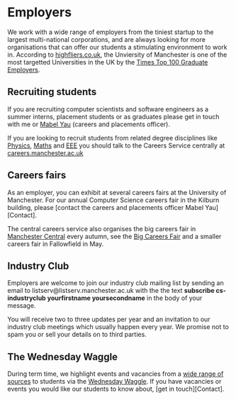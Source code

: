 # Employers {#employers}

We work with a wide range of employers from the tiniest startup to the largest multi-national corporations, and are always looking for more organisations that can offer our students a stimulating environment to work in. According to [highfliers.co.uk](https://www.highfliers.co.uk), the Unviersity of Manchester is one of the most targetted Universities in the UK by the [Times Top 100 Graduate Employers](https://www.top100graduateemployers.com).

## Recruiting students

If you are recruiting computer scientists and software engineers as a summer interns, placement students or as graduates please get in touch with me or  [Mabel Yau](https://uk.linkedin.com/in/mabel-yau) (careers and placements officer).

If you are looking to recruit students from related degree disciplines like [Physics](https://www.physics.manchester.ac.uk/), [Maths](https://www.maths.manchester.ac.uk/) and [EEE](https://www.eee.manchester.ac.uk/) you should talk to the Careers Service centrally at [careers.manchester.ac.uk](http://www.careers.manchester.ac.uk/)

## Careers fairs
As an employer, you can exhibit at several careers fairs at the University of Manchester. For our annual Computer Science careers fair in the Kilburn building, please [contact the careers and placements officer Mabel Yau][Contact].

The central careers service also organises the big careers fair in [Manchester Central](https://www.manchestercentral.co.uk/) every autumn, see
the [Big Careers Fair](http://www.careers.manchester.ac.uk/events/bigcareersfair/) and a smaller careers fair in Fallowfield in May.

## Industry Club

Employers are welcome to join our industry club mailing list by sending an email to listserv@listserv.manchester.ac.uk with the the text **subscribe cs-industryclub yourfirstname yoursecondname** in the body of your message.

You will receive two to three updates per year and an invitation to our industry club meetings which usually happen every year. We promise not to spam you or sell your details on to third parties.

## The Wednesday Waggle

During term time, we highlight events and vacancies from a [wide range of sources](http://dullhunk.github.io/where-can-I-look-for-jobs.html) to students via the [Wednesday Waggle](https://waggle.cs.manchester.ac.uk/waggle/about). If you have vacancies or events you would like our students to know about, [get in touch][Contact].
